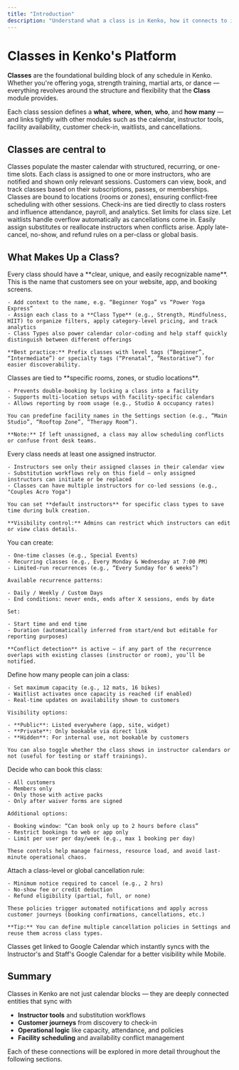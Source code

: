 ```yaml
---
title: "Introduction"
description: "Understand what a class is in Kenko, how it connects to instructors, calendar, attendance, waitlists, and more."
---
```



# Classes in Kenko's Platform

**Classes** are the foundational building block of any schedule in Kenko. Whether you're offering yoga, strength training, martial arts, or dance — everything revolves around the structure and flexibility that the **Class** module provides.

Each class session defines a **what**, **where**, **when**, **who**, and **how many** — and links tightly with other modules such as the calendar, instructor tools, facility availability, customer check-in, waitlists, and cancellations.

## Classes are central to

<CardGroup cols="2">
  <Card title="Scheduling & Calendar" icon="calendar" iconType="solid">
    Classes populate the master calendar with structured, recurring, or one-time slots.
  </Card>
  <Card title="Instructor Assignment" icon="person-chalkboard" iconType="solid">
    Each class is assigned to one or more instructors, who are notified and shown only relevant sessions.
  </Card>
  <Card title="Customer Bookings" icon="user-plus" iconType="solid">
    Customers can view, book, and track classes based on their subscriptions, passes, or memberships.
  </Card>
  <Card title="Facilities" icon="door-open" iconType="solid">
    Classes are bound to locations (rooms or zones), ensuring conflict-free scheduling with other sessions.
  </Card>
  <Card title="Attendance & Check-in" icon="clipboard-check" iconType="solid">
    Check-ins are tied directly to class rosters and influence attendance, payroll, and analytics.
  </Card>
  <Card title="Waitlist & Capacity" icon="users-slash" iconType="solid">
    Set limits for class size. Let waitlists handle overflow automatically as cancellations come in.
  </Card>
  <Card title="Substitutions & Conflicts" icon="people-arrows" iconType="solid">
    Easily assign substitutes or reallocate instructors when conflicts arise.
  </Card>
  <Card title="Cancellation & No-show Policies" icon="ban" iconType="solid">
    Apply late-cancel, no-show, and refund rules on a per-class or global basis.
  </Card>
</CardGroup>

## What Makes Up a Class?

<AccordionGroup>
  <Accordion title="Class Name & Type" icon="input-text">
    Every class should have a **clear, unique, and easily recognizable name**. This is the name that customers see on your website, app, and booking screens.

    - Add context to the name, e.g. “Beginner Yoga” vs “Power Yoga Express”
    - Assign each class to a **Class Type** (e.g., Strength, Mindfulness, HIIT) to organize filters, apply category-level pricing, and track analytics
    - Class Types also power calendar color-coding and help staff quickly distinguish between different offerings

    **Best practice:** Prefix classes with level tags (“Beginner”, “Intermediate”) or specialty tags (“Prenatal”, “Restorative”) for easier discoverability.
  </Accordion>
  <Accordion title="Location & Facility" icon="location-dot">
    Classes are tied to **specific rooms, zones, or studio locations**.

    - Prevents double-booking by locking a class into a facility
    - Supports multi-location setups with facility-specific calendars
    - Allows reporting by room usage (e.g., Studio A occupancy rates)

    You can predefine facility names in the Settings section (e.g., “Main Studio”, “Rooftop Zone”, “Therapy Room”).

    **Note:** If left unassigned, a class may allow scheduling conflicts or confuse front desk teams.
  </Accordion>
  <Accordion title="Instructor(s)" icon="person-chalkboard">
    Every class needs at least one assigned instructor.

    - Instructors see only their assigned classes in their calendar view
    - Substitution workflows rely on this field — only assigned instructors can initiate or be replaced
    - Classes can have multiple instructors for co-led sessions (e.g., "Couples Acro Yoga")

    You can set **default instructors** for specific class types to save time during bulk creation.

    **Visibility control:** Admins can restrict which instructors can edit or view class details.
  </Accordion>
  <Accordion title="Recurrence & Timing" icon="timer">
    You can create:

    - One-time classes (e.g., Special Events)
    - Recurring classes (e.g., Every Monday & Wednesday at 7:00 PM)
    - Limited-run recurrences (e.g., “Every Sunday for 6 weeks”)

    Available recurrence patterns:

    - Daily / Weekly / Custom Days
    - End conditions: never ends, ends after X sessions, ends by date

    Set:

    - Start time and end time
    - Duration (automatically inferred from start/end but editable for reporting purposes)

    **Conflict detection** is active — if any part of the recurrence overlaps with existing classes (instructor or room), you’ll be notified.
  </Accordion>
  <Accordion title="Capacity & Visibility" icon="users-viewfinder">
    Define how many people can join a class:

    - Set maximum capacity (e.g., 12 mats, 16 bikes)
    - Waitlist activates once capacity is reached (if enabled)
    - Real-time updates on availability shown to customers

    Visibility options:

    - **Public**: Listed everywhere (app, site, widget)
    - **Private**: Only bookable via direct link
    - **Hidden**: For internal use, not bookable by customers

    You can also toggle whether the class shows in instructor calendars or not (useful for testing or staff trainings).
  </Accordion>
  <Accordion title="Bookability & Restrictions" icon="check-to-slot">
    Decide who can book this class:

    - All customers
    - Members only
    - Only those with active packs
    - Only after waiver forms are signed

    Additional options:

    - Booking window: “Can book only up to 2 hours before class”
    - Restrict bookings to web or app only
    - Limit per user per day/week (e.g., max 1 booking per day)

    These controls help manage fairness, resource load, and avoid last-minute operational chaos.
  </Accordion>
  <Accordion title="Cancellation Policy" icon="ban">
    Attach a class-level or global cancellation rule:

    - Minimum notice required to cancel (e.g., 2 hrs)
    - No-show fee or credit deduction
    - Refund eligibility (partial, full, or none)

    These policies trigger automated notifications and apply across customer journeys (booking confirmations, cancellations, etc.)

    **Tip:** You can define multiple cancellation policies in Settings and reuse them across class types.
  </Accordion>
  <Accordion title="Integration with Google Calendar" icon="google">
    Classes get linked to Google Calendar which instantly syncs with the Instructor's and Staff's Google Calendar for a better visibility while Mobile.
  </Accordion>
</AccordionGroup>

## Summary

Classes in Kenko are not just calendar blocks — they are deeply connected entities that sync with

- **Instructor tools** and substitution workflows
- **Customer journeys** from discovery to check-in
- **Operational logic** like capacity, attendance, and policies
- **Facility scheduling** and availability conflict management

Each of these connections will be explored in more detail throughout the following sections.